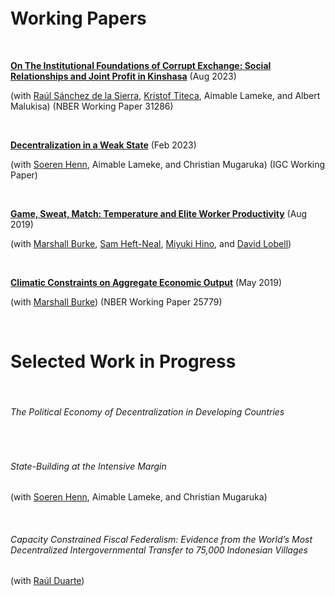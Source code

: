   &nbsp;

  &nbsp;

  &nbsp;


# Working Papers

  &nbsp;

  [**On The Institutional Foundations of Corrupt Exchange: Social Relationships and Joint Profit in Kinshasa**](files/police2.pdf) (Aug 2023)
  
<!--  Revision requested at _Review of Economic Studies_ -->
  
  (with [Raúl Sánchez de la Sierra](https://raulsanchezdelasierra.com), [Kristof Titeca](https://kristoftiteca.be), Aimable Lameke, and Albert Malukisa) (NBER Working Paper 31286)
  
  &nbsp; 
  
  [**Decentralization in a Weak State**](https://www.theigc.org/sites/default/files/2023-04/Henn%20et%20al%20Working%20paper%20February%202023.pdf) (Feb 2023)
  
<!--    Revision requested at _World Development_ -->

(with [Soeren Henn](http://soerenhenn.com), Aimable Lameke, and Christian Mugaruka) (IGC Working Paper)
  
  &nbsp; 

  [**Game, Sweat, Match: Temperature and Elite Worker Productivity**](files/tennis.pdf) (Aug 2019)

<!--    Revision requested at _Nature Climate Change_ -->

(with [Marshall Burke](https://web.stanford.edu/~mburke/), [Sam Heft-Neal](http://stanford.edu/~samhn/), [Miyuki Hino](https://www.miyukihino.com/), and [David Lobell](https://lobell-lab.stanford.edu/))

  &nbsp; 
  
  [**Climatic Constraints on Aggregate Economic Output**](files/BurkeTanutama2019climatic.pdf) (May 2019)
  
<!--  Revision requested at _American Economic Review: Insights_ -->

  (with [Marshall Burke](https://web.stanford.edu/~mburke/)) (NBER Working Paper 25779)
 
  &nbsp; 
  

# Selected Work in Progress

  &nbsp;

###### The Political Economy of Decentralization in Developing Countries

  &nbsp; 
  
###### State-Building at the Intensive Margin

(with [Soeren Henn](http://soerenhenn.com), Aimable Lameke, and Christian Mugaruka)

  &nbsp; 
  
###### Capacity Constrained Fiscal Federalism: Evidence from the World's Most Decentralized Intergovernmental Transfer to 75,000 Indonesian Villages

(with [Raúl Duarte](https://scholar.harvard.edu/rduarte/home#))

  &nbsp; 
  
